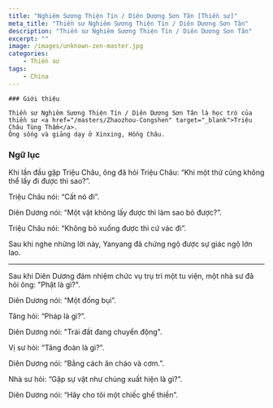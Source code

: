 ```yaml
---
title: "Nghiêm Sương Thiện Tín / Diên Dương Sơn Tân [Thiền sư]"
meta_title: "Thiền sư Nghiêm Sương Thiện Tín / Diên Dương Sơn Tân"
description: "Thiền sư Nghiêm Sương Thiện Tín / Diên Dương Sơn Tân"
excerpt: ""
image: /images/unknown-zen-master.jpg
categories:
    - Thiền sư
tags:
    - China
---
```


<div className="grid xl:grid-cols-8 lg:grid-cols-8 md:grid-cols-2 sm:grid-cols-2 xs:grid-cols-1 gap-8 bg-body dark:bg-darkmode-body">

  <div className="lg:col-span-3 md:col-span-1">

    ### Giới thiệu

    Thiền sư Nghiêm Sương Thiện Tín / Diên Dương Sơn Tân là học trò của thiền sư <a href="/masters/Zhaozhou-Congshen" target="_blank">Triệu Châu Tùng Thẩm</a>.
    Ông sống và giảng dạy ở Xinxing, Hồng Châu.

</div>

<div className="lg:col-span-5 md:col-span-1">

### Ngữ lục

Khi lần đầu gặp Triệu Châu, ông đã hỏi Triệu Châu: “Khi một thứ cũng không thể lấy đi được thì sao?”.

Triệu Châu nói: “Cất nó đi”.

Diên Dương nói: “Một vật không lấy được thì làm sao bỏ được?”.

Triệu Châu nói: “Không bỏ xuống được thì cứ vác đi”.

Sau khi nghe những lời này, Yanyang đã chứng ngộ được sự giác ngộ lớn lao.

---

Sau khi Diên Dương đảm nhiệm chức vụ trụ trì một tu viện, một nhà sư đã hỏi ông: "Phật là gì?".

Diên Dương nói: “Một đống bụi”.

Tăng hỏi: “Pháp là gì?”.

Diên Dương nói: "Trái đất đang chuyển động".

Vị sư hỏi: “Tăng đoàn là gì?”.

Diên Dương nói: “Bằng cách ăn cháo và cơm.”.

Nhà sư hỏi: “Gặp sự vật như chúng xuất hiện là gì?”.

Diên Dương nói: “Hãy cho tôi một chiếc ghế thiền”.

</div>

</div>
